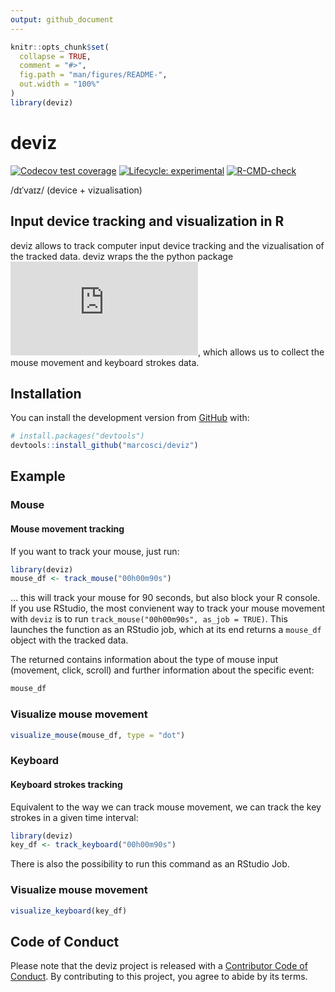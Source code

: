 ```yaml
---
output: github_document
---
```


<!-- README.md is generated from README.Rmd. Please edit that file -->

```r
knitr::opts_chunk$set(
  collapse = TRUE,
  comment = "#>",
  fig.path = "man/figures/README-",
  out.width = "100%"
)
library(deviz)
```

# deviz

<!-- badges: start -->
[![Codecov test coverage](https://codecov.io/gh/marcosci/deviz/branch/master/graph/badge.svg)](https://codecov.io/gh/marcosci/deviz?branch=master)
[![Lifecycle: experimental](https://img.shields.io/badge/lifecycle-experimental-orange.svg)](https://www.tidyverse.org/lifecycle/#experimental)
[![R-CMD-check](https://github.com/marcosci/deviz/workflows/R-CMD-check/badge.svg)](https://github.com/marcosci/deviz/actions)
<!-- badges: end -->

/dɪˈvaɪz/ (device + vizualisation)

## Input device tracking and visualization in R

deviz allows to track computer input device tracking and the vizualisation of the tracked data.
deviz wraps the the python package ![`pynput`](https://pynput.readthedocs.io/en/latest/index.html), which allows us to collect the mouse movement and keyboard strokes data.

## Installation

You can install the development version from [GitHub](https://github.com/) with:

``` r
# install.packages("devtools")
devtools::install_github("marcosci/deviz")
```

## Example

### Mouse

#### Mouse movement tracking

If you want to track your mouse, just run:

```r
library(deviz)
mouse_df <- track_mouse("00h00m90s")
```

... this will track your mouse for 90 seconds, but also block your R console. If you use RStudio, the most convienent way to track your mouse movement with `deviz` is to run `track_mouse("00h00m90s", as_job = TRUE)`. This launches the function as an RStudio job, which at its end returns a `mouse_df` object with the tracked data.

The returned contains information about the type of mouse input (movement, click, scroll) and further information about the specific event:

```r
mouse_df
```

### Visualize mouse movement

```r
visualize_mouse(mouse_df, type = "dot")
```

### Keyboard

#### Keyboard strokes tracking
Equivalent to the way we can track mouse movement, we can track the key strokes in a given time interval:

```r
library(deviz)
key_df <- track_keyboard("00h00m90s")
```

There is also the possibility to run this command as an RStudio Job.

### Visualize mouse movement

```r
visualize_keyboard(key_df)
```


## Code of Conduct

Please note that the deviz project is released with a [Contributor Code of Conduct](https://contributor-covenant.org/version/2/0/CODE_OF_CONDUCT.html). By contributing to this project, you agree to abide by its terms.

